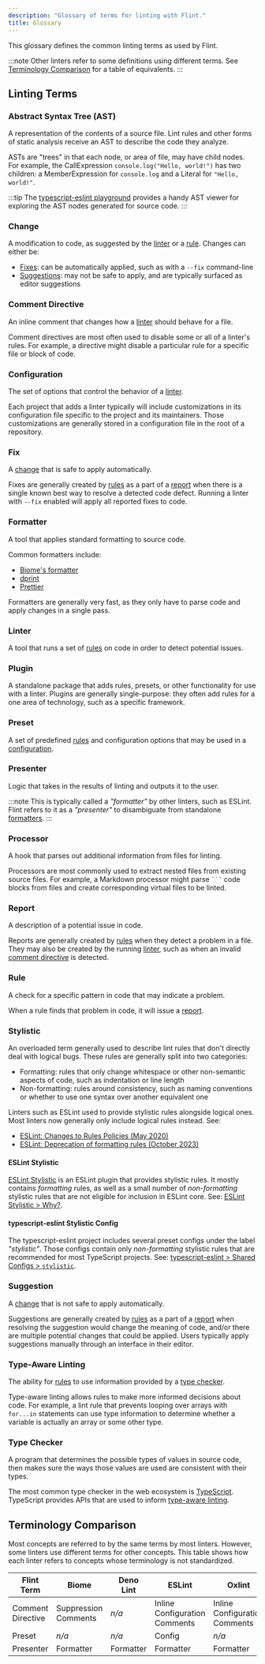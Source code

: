 ```yaml
---
description: "Glossary of terms for linting with Flint."
title: Glossary
---
```


This glossary defines the common linting terms as used by Flint.

:::note
Other linters refer to some definitions using different terms.
See [Terminology Comparison](#terminology-comparison) for a table of equivalents.
:::

## Linting Terms

### Abstract Syntax Tree (AST)

A representation of the contents of a source file.
Lint rules and other forms of static analysis receive an AST to describe the code they analyze.

ASTs are "trees" in that each node, or area of file, may have child nodes.
For example, the CallExpression `console.log("Hello, world!")` has two children: a MemberExpression for `console.log` and a Literal for `"Hello, world!"`.

:::tip
The [typescript-eslint playground](https://typescript-eslint.io/play#showAST=ts&fileType=.tsx&code=MYewdgziA2CmB00QHMAUAiAEraSA0ABAO4gBO0AJgIToCUA3EA&eslintrc=N4KABGBEBOCuA2BTAzpAXGYBfEWg&tsconfig=N4KABGBEDGD2C2AHAlgGwKYCcDyiAuysAdgM6QBcYoEEkJemy0eAcgK6qoDCAFutAGsylBm3TgwAXxCSgA) provides a handy AST viewer for exploring the AST nodes generated for source code.
:::

### Change

A modification to code, as suggested by the [linter](#linter) or a [rule](#rule).
Changes can either be:

- [Fixes](#fix): can be automatically applied, such as with a `--fix` command-line
- [Suggestions](#suggestion): may not be safe to apply, and are typically surfaced as editor suggestions

### Comment Directive

An inline comment that changes how a [linter](#linter) should behave for a file.

Comment directives are most often used to disable some or all of a linter's rules.
For example, a directive might disable a particular rule for a specific file or block of code.

### Configuration

The set of options that control the behavior of a [linter](#linter).

Each project that adds a linter typically will include customizations in its configuration file specific to the project and its maintainers.
Those customizations are generally stored in a configuration file in the root of a repository.

### Fix

A [change](#change) that is safe to apply automatically.

Fixes are generally created by [rules](#rule) as a part of a [report](#report) when there is a single known best way to resolve a detected code defect.
Running a linter with `--fix` enabled will apply all reported fixes to code.

### Formatter

A tool that applies standard formatting to source code.

Common formatters include:

- [Biome's formatter](https://biomejs.dev/formatter)
- [dprint](http://dprint.dev)
- [Prettier](https://prettier.io)

Formatters are generally very fast, as they only have to parse code and apply changes in a single pass.

### Linter

A tool that runs a set of [rules](#rule) on code in order to detect potential issues.

### Plugin

A standalone package that adds rules, presets, or other functionality for use with a linter.
Plugins are generally single-purpose: they often add rules for a one area of technology, such as a specific framework.

### Preset

A set of predefined [rules](#rule) and configuration options that may be used in a [configuration](#configuration).

### Presenter

Logic that takes in the results of linting and outputs it to the user.

:::note
This is typically called a _"formatter"_ by other linters, such as ESLint.
Flint refers to it as a _"presenter"_ to disambiguate from standalone [formatters](#formatter).
:::

### Processor

A hook that parses out additional information from files for linting.

Processors are most commonly used to extract nested files from existing source files.
For example, a Markdown processor might parse <code>```</code> code blocks from files and create corresponding virtual files to be linted.

### Report

A description of a potential issue in code.

Reports are generally created by [rules](#rule) when they detect a problem in a file.
They may also be created by the running [linter](#linter), such as when an invalid [comment directive](#comment-directive) is detected.

### Rule

A check for a specific pattern in code that may indicate a problem.

When a rule finds that problem in code, it will issue a [report](#report).

### Stylistic

An overloaded term generally used to describe lint rules that don't directly deal with logical bugs.
These rules are generally split into two categories:

- Formatting: rules that only change whitespace or other non-semantic aspects of code, such as indentation or line length
- Non-formatting: rules around consistency, such as naming conventions or whether to use one syntax over another equivalent one

Linters such as ESLint used to provide stylistic rules alongside logical ones.
Most linters now generally only include logical rules instead.
See:

- [ESLint: Changes to Rules Policies (May 2020)](https://eslint.org/blog/2020/05/changes-to-rules-policies)
- [ESLint: Deprecation of formatting rules (October 2023)](https://eslint.org/blog/2023/10/deprecating-formatting-rules)

#### ESLint Stylistic

[ESLint Stylistic](https://eslint.style) is an ESLint plugin that provides stylistic rules.
It mostly contains _formatting_ rules, as well as a small number of _non-formatting_ stylistic rules that are not eligible for inclusion in ESLint core.
See: [ESLint Stylistic > Why?](https://eslint.style/guide/why).

#### typescript-eslint Stylistic Config

The typescript-eslint project includes several preset configs under the label _"stylistic"_.
Those configs contain only _non-formatting_ stylistic rules that are recommended for most TypeScript projects.
See: [typescript-eslint > Shared Configs > `stylistic`](https://typescript-eslint.io/users/configs#stylistic).

### Suggestion

A [change](#change) that is not safe to apply automatically.

Suggestions are generally created by [rules](#rule) as a part of a [report](#report) when resolving the suggestion would change the meaning of code, and/or there are multiple potential changes that could be applied.
Users typically apply suggestions manually through an interface in their editor.

### Type-Aware Linting

The ability for [rules](#rule) to use information provided by a [type checker](#type-checker).

Type-aware linting allows rules to make more informed decisions about code.
For example, a lint rule that prevents looping over arrays with `for...in` statements can use type information to determine whether a variable is actually an array or some other type.

### Type Checker

A program that determines the possible types of values in source code, then makes sure the ways those values are used are consistent with their types.

The most common type checker in the web ecosystem is [TypeScript](https://typescriptlang.org).
TypeScript provides APIs that are used to inform [type-aware linting](#type-aware-linting).

## Terminology Comparison

Most concepts are referred to by the same terms by most linters.
However, some linters use different terms for other concepts.
This table shows how each linter refers to concepts whose terminology is not standardized.

| Flint Term        | Biome                | Deno Lint | ESLint                        | Oxlint                        |
| ----------------- | -------------------- | --------- | ----------------------------- | ----------------------------- |
| Comment Directive | Suppression Comments | _n/a_     | Inline Configuration Comments | Inline Configuration Comments |
| Preset            | _n/a_                | _n/a_     | Config                        | _n/a_                         |
| Presenter         | Formatter            | Formatter | Formatter                     | Formatter                     |
